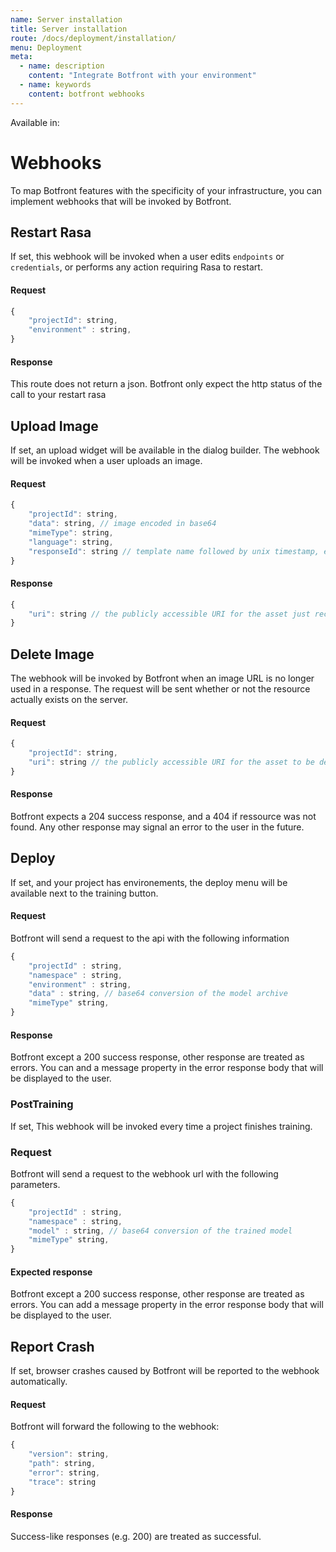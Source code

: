```yaml
---
name: Server installation
title: Server installation
route: /docs/deployment/installation/
menu: Deployment
meta:
  - name: description
    content: "Integrate Botfront with your environment"
  - name: keywords
    content: botfront webhooks
---
```


Available in: <Premium plan="Cloud Pro" /> <Premium plan="Cloud Premium" /> <Premium plan="Enterprise Edition" />

# Webhooks

To map Botfront features with the specificity of your infrastructure, you can implement webhooks that will be invoked by Botfront.


## Restart Rasa

If set, this webhook will be invoked when a user edits `endpoints` or `credentials`, or performs any action requiring Rasa to restart.

#### Request

```js
{
    "projectId": string,
    "environment" : string,
}
```

#### Response

This route does not return a json. Botfront only expect the http status of the call to your restart rasa

## Upload Image

If set, an upload widget will be available in the dialog builder. The webhook will be invoked when a user uploads an image.

#### Request

```js
{
    "projectId": string,
    "data": string, // image encoded in base64
    "mimeType": string,
    "language": string,
    "responseId": string // template name followed by unix timestamp, e.g. utter_get_started_1588107073256
}
```

#### Response

```js
{
    "uri": string // the publicly accessible URI for the asset just received
}
```

## Delete Image

The webhook will be invoked by Botfront when an image URL is no longer used in a response. The request will be sent whether or not the resource actually exists on the server.

#### Request

```js
{
    "projectId": string,
    "uri": string // the publicly accessible URI for the asset to be deleted
}
```

#### Response

Botfront expects a 204 success response, and a 404 if ressource was not found. Any other response may signal an error to the user in the future.


## Deploy

If set, and your project has environements, the deploy menu will be available next to the training button.

#### Request

Botfront will send a request to the api with the following information

```js
{
    "projectId" : string, 
    "namespace" : string, 
    "environment" : string,
    "data" : string, // base64 conversion of the model archive
    "mimeType" string, 
}
```

#### Response
 
Botfront except a 200 success response, other response are treated as errors. 
You can and a message property in the error response body that will be displayed to the user.

### PostTraining

If set, This webhook will be invoked every time a project finishes training.

### Request

Botfront will send a request to the webhook url with the following parameters.

```js
{
    "projectId" : string,
    "namespace" : string,
    "model" : string, // base64 conversion of the trained model
    "mimeType" string,
}
```

#### Expected response

Botfront except a 200 success response, other response are treated as errors.
You can add a message property in the error response body that will be displayed to the user.

## Report Crash

If set, browser crashes caused by Botfront will be reported to the webhook automatically.

#### Request

Botfront will forward the following to the webhook:

```js
{
    "version": string,
    "path": string,
    "error": string,
    "trace": string
}
```

#### Response
 
Success-like responses (e.g. 200) are treated as successful.
